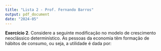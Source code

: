 ```yaml
---
title: "Lista 2 - Prof. Fernando Barros"
output: pdf_document
date: "2024-05"
---
```

**Exercício 2**. Considere a seguinte modificação no modelo de crescimento neoclássico determinístico. As pessoas da economia têm formação de hábitos de consumo, ou seja, a utilidade é dada por:
